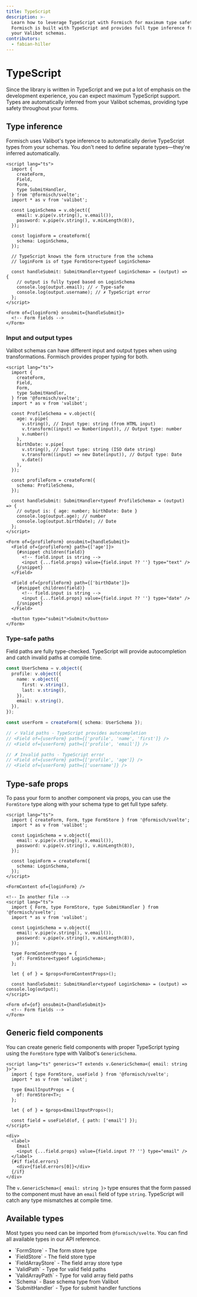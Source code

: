 ```yaml
---
title: TypeScript
description: >-
  Learn how to leverage TypeScript with Formisch for maximum type safety.
  Formisch is built with TypeScript and provides full type inference from
  your Valibot schemas.
contributors:
  - fabian-hiller
---
```



# TypeScript

Since the library is written in TypeScript and we put a lot of emphasis on the development experience, you can expect maximum TypeScript support. Types are automatically inferred from your <Link href="/svelte/guides/define-your-form/">Valibot schemas</Link>, providing type safety throughout your forms.

## Type inference

Formisch uses Valibot's type inference to automatically derive TypeScript types from your schemas. You don't need to define separate types—they're inferred automatically.

```svelte
<script lang="ts">
  import {
    createForm,
    Field,
    Form,
    type SubmitHandler,
  } from '@formisch/svelte';
  import * as v from 'valibot';

  const LoginSchema = v.object({
    email: v.pipe(v.string(), v.email()),
    password: v.pipe(v.string(), v.minLength(8)),
  });

  const loginForm = createForm({
    schema: LoginSchema,
  });

  // TypeScript knows the form structure from the schema
  // loginForm is of type FormStore<typeof LoginSchema>

  const handleSubmit: SubmitHandler<typeof LoginSchema> = (output) => {
    // output is fully typed based on LoginSchema
    console.log(output.email); // ✓ Type-safe
    console.log(output.username); // ✗ TypeScript error
  };
</script>

<Form of={loginForm} onsubmit={handleSubmit}>
  <!-- Form fields -->
</Form>
```

### Input and output types

Valibot schemas can have different input and output types when using transformations. Formisch provides proper typing for both.

```svelte
<script lang="ts">
  import {
    createForm,
    Field,
    Form,
    type SubmitHandler,
  } from '@formisch/svelte';
  import * as v from 'valibot';

  const ProfileSchema = v.object({
    age: v.pipe(
      v.string(), // Input type: string (from HTML input)
      v.transform((input) => Number(input)), // Output type: number
      v.number()
    ),
    birthDate: v.pipe(
      v.string(), // Input type: string (ISO date string)
      v.transform((input) => new Date(input)), // Output type: Date
      v.date()
    ),
  });

  const profileForm = createForm({
    schema: ProfileSchema,
  });

  const handleSubmit: SubmitHandler<typeof ProfileSchema> = (output) => {
    // output is: { age: number; birthDate: Date }
    console.log(output.age); // number
    console.log(output.birthDate); // Date
  };
</script>

<Form of={profileForm} onsubmit={handleSubmit}>
  <Field of={profileForm} path={['age']}>
    {#snippet children(field)}
      <!-- field.input is string -->
      <input {...field.props} value={field.input ?? ''} type="text" />
    {/snippet}
  </Field>

  <Field of={profileForm} path={['birthDate']}>
    {#snippet children(field)}
      <!-- field.input is string -->
      <input {...field.props} value={field.input ?? ''} type="date" />
    {/snippet}
  </Field>

  <button type="submit">Submit</button>
</Form>
```

### Type-safe paths

Field paths are fully type-checked. TypeScript will provide autocompletion and catch invalid paths at compile time.

```ts
const UserSchema = v.object({
  profile: v.object({
    name: v.object({
      first: v.string(),
      last: v.string(),
    }),
    email: v.string(),
  }),
});

const userForm = createForm({ schema: UserSchema });

// ✓ Valid paths - TypeScript provides autocompletion
// <Field of={userForm} path={['profile', 'name', 'first']} />
// <Field of={userForm} path={['profile', 'email']} />

// ✗ Invalid paths - TypeScript error
// <Field of={userForm} path={['profile', 'age']} />
// <Field of={userForm} path={['username']} />
```

## Type-safe props

To pass your form to another component via props, you can use the <Link href="/svelte/api/FormStore/">`FormStore`</Link> type along with your schema type to get full type safety.

```svelte
<script lang="ts">
  import { createForm, Form, type FormStore } from '@formisch/svelte';
  import * as v from 'valibot';

  const LoginSchema = v.object({
    email: v.pipe(v.string(), v.email()),
    password: v.pipe(v.string(), v.minLength(8)),
  });

  const loginForm = createForm({
    schema: LoginSchema,
  });
</script>

<FormContent of={loginForm} />

<!-- In another file -->
<script lang="ts">
  import { Form, type FormStore, type SubmitHandler } from '@formisch/svelte';
  import * as v from 'valibot';

  const LoginSchema = v.object({
    email: v.pipe(v.string(), v.email()),
    password: v.pipe(v.string(), v.minLength(8)),
  });

  type FormContentProps = {
    of: FormStore<typeof LoginSchema>;
  };

  let { of } = $props<FormContentProps>();

  const handleSubmit: SubmitHandler<typeof LoginSchema> = (output) => console.log(output);
</script>

<Form of={of} onsubmit={handleSubmit}>
  <!-- Form fields -->
</Form>
```

## Generic field components

You can create generic field components with proper TypeScript typing using the <Link href="/svelte/api/FormStore/">`FormStore`</Link> type with Valibot's `GenericSchema`.

```svelte
<script lang="ts" generics="T extends v.GenericSchema<{ email: string }>">
  import { type FormStore, useField } from '@formisch/svelte';
  import * as v from 'valibot';

  type EmailInputProps = {
    of: FormStore<T>;
  };

  let { of } = $props<EmailInputProps>();

  const field = useField(of, { path: ['email'] });
</script>

<div>
  <label>
    Email
    <input {...field.props} value={field.input ?? ''} type="email" />
  </label>
  {#if field.errors}
    <div>{field.errors[0]}</div>
  {/if}
</div>
```

The `v.GenericSchema<{ email: string }>` type ensures that the form passed to the component must have an `email` field of type `string`. TypeScript will catch any type mismatches at compile time.

## Available types

Most types you need can be imported from `@formisch/svelte`. You can find all available types in our <Link href="/svelte/api/">API reference</Link>.

- <Link href="/svelte/api/FormStore/">`FormStore`</Link> - The form store type
- <Link href="/svelte/api/FieldStore/">`FieldStore`</Link> - The field store
  type
- <Link href="/svelte/api/FieldArrayStore/">`FieldArrayStore`</Link> - The field
  array store type
- <Link href="/core/api/ValidPath/">`ValidPath`</Link> - Type for valid field
  paths
- <Link href="/core/api/ValidArrayPath/">`ValidArrayPath`</Link> - Type for
  valid array field paths
- <Link href="/core/api/Schema/">`Schema`</Link> - Base schema type from Valibot
- <Link href="/core/api/SubmitHandler/">`SubmitHandler`</Link> - Type for submit
  handler functions
